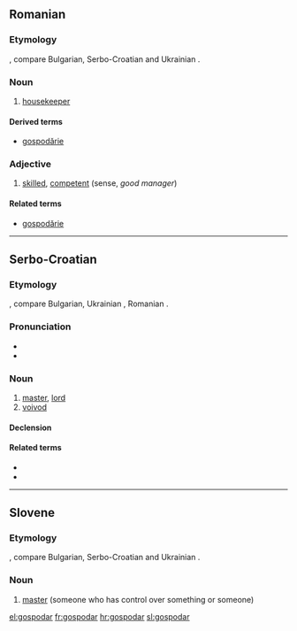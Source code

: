 ==Romanian==

===Etymology===
{{proto|Slavic|lang=ro}}, compare Bulgarian, Serbo-Croatian and Ukrainian {{term|господар|sc=Cyrl}}.

===Noun===
{{ro-noun}}

# [[housekeeper]]

====Derived terms====
* [[gospodărie]]

===Adjective===
{{ro-adj}}

# [[#English|skilled]], [[#English|competent]] (sense, ''good manager'')

====Related terms====
* [[gospodărie]] {{f}}

----

==Serbo-Croatian==

===Etymology===
{{proto|Slavic|lang=sh}}, compare Bulgarian, Ukrainian {{term|господар|sc=Cyrl}}, Romanian {{term|gospodar|lang=ro}}.

===Pronunciation===
* {{IPA|/ɡospǒdaːr/|lang=sh}}
* {{hyphenation|gos|po|dar}}

===Noun===
{{sh-noun|g=m|head=gospòdār|r|господар|госпо̀да̄р}}

# [[master]], [[lord]]
# [[voivod]]

====Declension====
{{sh-decl-noun
|gospodar|gospodari
|gospodára|gospodara
|gospodaru|gospodarima
|gospodara|gospodare
|gospodaru|gospodari
|gospodaru|gospodarima
|gospodarom|gospodarima
}}

====Related terms====
* {{l|sh|gospodarica|gospodàrica}}
* {{l|sh|gospodariti|gospodáriti}}

----

==Slovene==

===Etymology===
{{proto|Slavic|lang=sl}}, compare Bulgarian, Serbo-Croatian and Ukrainian {{term|господар|sc=Cyrl}}.

===Noun===
{{head|sl|noun|g=m}}

# [[master]] (someone who has control over something or someone)

[[el:gospodar]]
[[fr:gospodar]]
[[hr:gospodar]]
[[sl:gospodar]]